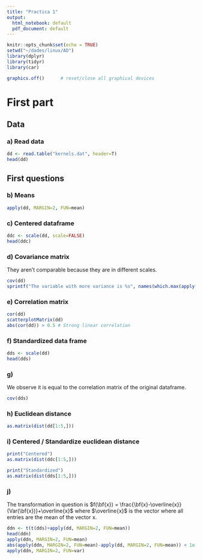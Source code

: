```yaml
---
title: "Practica 1"
output: 
  html_notebook: default
  pdf_document: default
---
```


<style>
p.comment {
background-color: #DBDBDB;
padding: 10px;
border: 1px solid black;
border-radius: 5px;
font-style: italic;
}
</style>

```r
knitr::opts_chunk$set(echo = TRUE)
setwd("~/dades/linux/AD")
library(dplyr)
library(tidyr)
library(car)

graphics.off()      # reset/close all graphical devices 
```

# First part
## Data 
### a) Read data
```r
dd <- read.table("kernels.dat", header=T)
head(dd)
```
## First questions
### b) Means
```r
apply(dd, MARGIN=2, FUN=mean)
```
### c) Centered dataframe
```r
ddc <- scale(dd, scale=FALSE)
head(ddc)
```
### d) Covariance matrix
They aren't comparable because they are in different scales.
```r
cov(dd)
sprintf("The variable with more variance is %s", names(which.max(apply(dd, MARGIN=2, FUN=var))))
```
### e) Correlation matrix
```r
cor(dd)
scatterplotMatrix(dd)
abs(cor(dd)) > 0.5 # Strong linear correlation
```
### f) Standardized data frame
```r
dds <- scale(dd)
head(dds)
```
### g)
We observe it is equal to the correlation matrix of the original dataframe.
```r
cov(dds)
```
### h) Euclidean distance
```r
as.matrix(dist(dd[1:5,]))
```

### i) Centered / Standardize euclidean distance
```r
print("Centered")
as.matrix(dist(ddc[1:5,]))

print("Standardized")
as.matrix(dist(dds[1:5,]))
```

### j) 
The transformation in question is
$f(\bf{x}) = \frac{\bf{x}-\overline{x}}{Var(\bf{x})}+\overline{x}$
where $\overline{x}$ is the vector where all entries are the mean of the vector x.
```r
ddn <- t(t(dds)+apply(dd, MARGIN=2, FUN=mean))
head(ddn)
apply(ddn, MARGIN=2, FUN=mean)
abs(apply(ddn, MARGIN=2, FUN=mean)-apply(dd, MARGIN=2, FUN=mean)) < 1e-7
apply(ddn, MARGIN=2, FUN=var)
```





















